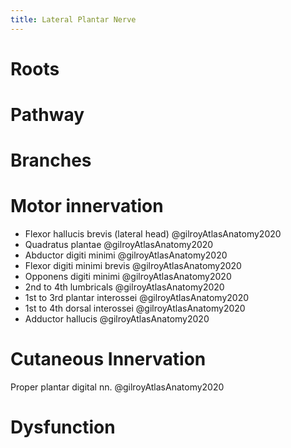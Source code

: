 ```yaml
---
title: Lateral Plantar Nerve
---
```



# Roots

# Pathway

# Branches

# Motor innervation

- Flexor hallucis brevis (lateral head) @gilroyAtlasAnatomy2020 
- Quadratus plantae @gilroyAtlasAnatomy2020 
- Abductor digiti minimi @gilroyAtlasAnatomy2020 
- Flexor digiti minimi brevis @gilroyAtlasAnatomy2020 
- Opponens digiti minimi @gilroyAtlasAnatomy2020 
- 2nd to 4th lumbricals @gilroyAtlasAnatomy2020 
- 1st to 3rd plantar interossei @gilroyAtlasAnatomy2020 
- 1st to 4th dorsal interossei @gilroyAtlasAnatomy2020 
- Adductor hallucis @gilroyAtlasAnatomy2020


# Cutaneous Innervation

Proper plantar digital nn. @gilroyAtlasAnatomy2020

# Dysfunction